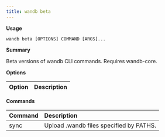 ---
title: wandb beta
---

**Usage**

`wandb beta [OPTIONS] COMMAND [ARGS]...`

**Summary**

Beta versions of wandb CLI commands. Requires wandb-core.


**Options**

| **Option** | **Description** |
| :--- | :--- |


**Commands**

| **Command** | **Description** |
| :--- | :--- |
| sync | Upload .wandb files specified by PATHS. |

